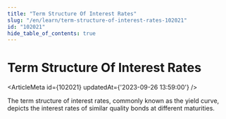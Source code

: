 ```yaml
---
title: "Term Structure Of Interest Rates"
slug: "/en/learn/term-structure-of-interest-rates-102021"
id: "102021"
hide_table_of_contents: true
---
```



# Term Structure Of Interest Rates

<ArticleMeta id={102021} updatedAt={'2023-09-26 13:59:00'} />
<div className='border-solid border-b border-t-0 my-4 border-[var(--ifm-color-gray-300)]' />

The term structure of interest rates, commonly known as the yield curve, depicts the interest rates of similar quality bonds at different maturities.

